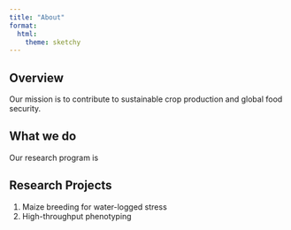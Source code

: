 ```yaml
---
title: "About"
format:
  html: 
    theme: sketchy
---
```


## Overview
Our mission is to contribute to sustainable crop production and global food security. 

## What we do
Our research program is 

## Research Projects
1. Maize breeding for water-logged stress
2. High-throughput phenotyping